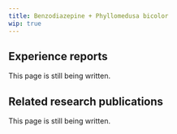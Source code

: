 ---
title: Benzodiazepine + Phyllomedusa bicolor
wip: true
---

## Experience reports

This page is still being written.

## Related research publications

This page is still being written.

